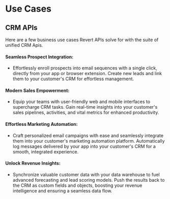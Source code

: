 # Use Cases

## CRM APIs

Here are a few business use cases Revert APIs solve for with the suite of unified CRM Apis.

#### Seamless Prospect Integration:

-   Effortlessly enroll prospects into email sequences with a single click, directly from your app or browser extension.
    Create new leads and link them to your customer's CRM for effortless management.

#### Modern Sales Empowerment:

-   Equip your teams with user-friendly web and mobile interfaces to supercharge CRM tasks.
    Gain real-time insights into your customer's sales pipelines, activities, and vital metrics for enhanced productivity.

#### Effortless Marketing Automation:

-   Craft personalized email campaigns with ease and seamlessly integrate them into your customer's marketing automation platform.
    Automatically log messages delivered by your app into your customer's CRM for a smooth, integrated experience.

#### Unlock Revenue Insights:

-   Synchronize valuable customer data with your data warehouse to fuel advanced forecasting and lead scoring models.
    Push the results back to the CRM as custom fields and objects, boosting your revenue intelligence and ensuring a seamless data flow.
